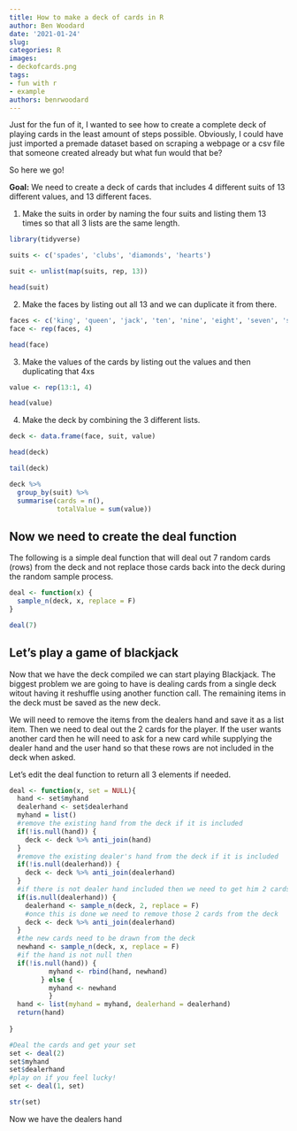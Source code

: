 ```yaml
---
title: How to make a deck of cards in R
author: Ben Woodard
date: '2021-01-24'
slug: 
categories: R
images: 
- deckofcards.png
tags:
- fun with r
- example
authors: benrwoodard
---
```


Just for the fun of it, I wanted to see how to create a complete deck of playing cards in the least amount of steps possible.  Obviously, I could have just imported a premade dataset based on scraping a webpage or a csv file that someone created already but what fun would that be? 

So here we go! 

**Goal:**
We need to create a deck of cards that includes 4 different suits of 13 different values, and 13 different faces.

1. Make the suits in order by naming the four suits and listing them 13 times so that all 3 lists are the same length.

```r
library(tidyverse)
```


```r
suits <- c('spades', 'clubs', 'diamonds', 'hearts')

suit <- unlist(map(suits, rep, 13))

head(suit)

```

2. Make the faces by listing out all 13 and we can duplicate it from there.

```r
faces <- c('king', 'queen', 'jack', 'ten', 'nine', 'eight', 'seven', 'six', 'five', 'four', 'three', 'two', 'ace')
face <- rep(faces, 4)

head(face)
```

3. Make the values of the cards by listing out the values and then duplicating that 4xs

```r
value <- rep(13:1, 4)

head(value)

```

4.  Make the deck by combining the 3 different lists.
```r
deck <- data.frame(face, suit, value)

head(deck)

tail(deck)

deck %>%
  group_by(suit) %>%
  summarise(cards = n(),
            totalValue = sum(value))


```
## Now we need to create the deal function

The following is a simple deal function that will deal out 7 random cards (rows) from the deck and not replace those cards back into the deck during the random sample process.
```r
deal <- function(x) {
  sample_n(deck, x, replace = F)
}

deal(7)


```

## Let's play a game of blackjack

Now that we have the deck compiled we can start playing Blackjack.  The biggest problem we are going to have is dealing cards from a single deck witout having it reshuffle using another function call.  The remaining items in the deck must be saved as the new deck.

We will need to remove the items from the dealers hand and save it as a list item. Then we need to deal out the 2 cards for the player. If the user wants another card then he will need to ask for a new card while supplying the dealer hand and the user hand so that these rows are not included in the deck when asked.

Let's edit the deal function to return all 3 elements if needed.

```r
deal <- function(x, set = NULL){
  hand <- set$myhand
  dealerhand <- set$dealerhand
  myhand = list()
  #remove the existing hand from the deck if it is included
  if(!is.null(hand)) {
    deck <- deck %>% anti_join(hand)
  }
  #remove the existing dealer's hand from the deck if it is included
  if(!is.null(dealerhand)) {
    deck <- deck %>% anti_join(dealerhand)
  }
  #if there is not dealer hand included then we need to get him 2 cards
  if(is.null(dealerhand)) {
    dealerhand <- sample_n(deck, 2, replace = F)
    #once this is done we need to remove those 2 cards from the deck
    deck <- deck %>% anti_join(dealerhand)
  }
  #the new cards need to be drawn from the deck
  newhand <- sample_n(deck, x, replace = F)
  #if the hand is not null then 
  if(!is.null(hand)) {
          myhand <- rbind(hand, newhand) 
        } else {
          myhand <- newhand
          }
  hand <- list(myhand = myhand, dealerhand = dealerhand)
  return(hand)
  
}

#Deal the cards and get your set
set <- deal(2)
set$myhand
set$dealerhand
#play on if you feel lucky!
set <- deal(1, set)

str(set)

```
Now we have the dealers hand

